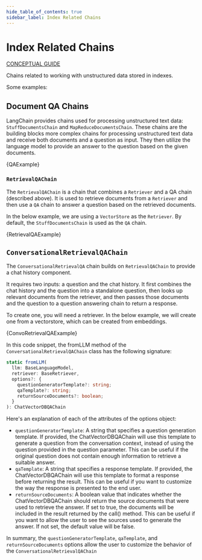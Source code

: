 ```yaml
---
hide_table_of_contents: true
sidebar_label: Index Related Chains
---
```



# Index Related Chains

[CONCEPTUAL GUIDE](https://docs.langchain.com/docs/components/chains/index_related_chains)

Chains related to working with unstructured data stored in indexes.

Some examples:

## Document QA Chains

LangChain provides chains used for processing unstructured text data: `StuffDocumentsChain` and `MapReduceDocumentsChain`.
These chains are the building blocks more complex chains for processing unstructured text data and receive both documents and a question as input. They then utilize the language model to provide an answer to the question based on the given documents.

<CodeBlock language="typescript">{QAExample}</CodeBlock>

### `RetrievalQAChain`

The `RetrievalQAChain` is a chain that combines a `Retriever` and a QA chain (described above). It is used to retrieve documents from a `Retriever` and then use a `QA` chain to answer a question based on the retrieved documents.

In the below example, we are using a `VectorStore` as the `Retriever`. By default, the `StuffDocumentsChain` is used as the `QA` chain.

<CodeBlock language="typescript">{RetrievalQAExample}</CodeBlock>

## `ConversationalRetrievalQAChain`

The `ConversationalRetrievalQA` chain builds on `RetrievalQAChain` to provide a chat history component.

It requires two inputs: a question and the chat history. It first combines the chat history and the question into a standalone question, then looks up relevant documents from the retriever, and then passes those documents and the question to a question answering chain to return a response.

To create one, you will need a retriever. In the below example, we will create one from a vectorstore, which can be created from embeddings.

<CodeBlock language="typescript">{ConvoRetrievalQAExample}</CodeBlock>

In this code snippet, the fromLLM method of the `ConversationalRetrievalQAChain` class has the following signature:

```typescript
static fromLLM(
  llm: BaseLanguageModel,
  retriever: BaseRetriever,
  options?: {
    questionGeneratorTemplate?: string;
    qaTemplate?: string;
    returnSourceDocuments?: boolean;
  }
): ChatVectorDBQAChain
```

Here's an explanation of each of the attributes of the options object:

- `questionGeneratorTemplate`: A string that specifies a question generation template. If provided, the ChatVectorDBQAChain will use this template to generate a question from the conversation context, instead of using the question provided in the question parameter. This can be useful if the original question does not contain enough information to retrieve a suitable answer.
- `qaTemplate`: A string that specifies a response template. If provided, the ChatVectorDBQAChain will use this template to format a response before returning the result. This can be useful if you want to customize the way the response is presented to the end user.
- `returnSourceDocuments`: A boolean value that indicates whether the ChatVectorDBQAChain should return the source documents that were used to retrieve the answer. If set to true, the documents will be included in the result returned by the call() method. This can be useful if you want to allow the user to see the sources used to generate the answer. If not set, the default value will be false.

In summary, the `questionGeneratorTemplate`, `qaTemplate`, and `returnSourceDocuments` options allow the user to customize the behavior of the `ConversationalRetrievalQAChain`
